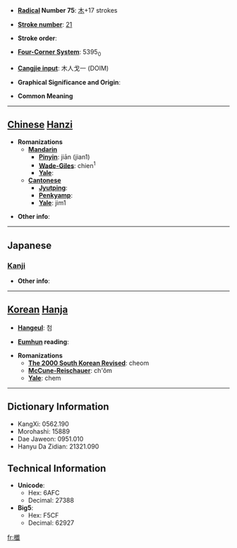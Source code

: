 * '''[[Wiktionary:Chinese radical index| Radical]] Number 75''': [[Wiktionary:Chinese radical index 木|木]]+17 strokes

* '''[[Wiktionary:Chinese total strokes index|Stroke number]]''': [[Wiktionary:Chinese total strokes index 21|21]]

* '''Stroke order''': 

* '''[[Wiktionary:Chinese four corner index|Four-Corner System]]''': 5395<sub>0</sub>

* '''[[Wiktionary:Chinese Cangjie index|Cangjie input]]''': 木人戈一 (DOIM)

* '''Graphical Significance and Origin''': 

* '''Common Meaning'''

----

== [[Chinese]] [[Hanzi]] ==

* '''Romanizations'''
** '''[[Mandarin]]'''
*** '''[[Pinyin]]''': jiān (jian1)
*** '''[[Wade-Giles]]''': chien<sup>1</sup>
*** '''[[Yale]]''': 
** '''[[Cantonese]]'''
*** '''[[Jyutping]]''':
*** '''[[Penkyamp]]''': 
*** '''[[Yale]]''': jim1

* '''Other info''': 

----

==Japanese==
===[[Kanji]]===
{{kanji|on readings=[[せん]] (sen), [[しん]] (shin), [[さん]] (san)
|kun readings=[[くさび]] (kusabi)
}}

* '''Other info''':  

----

== [[Korean]] [[Hanja]] ==

* '''[[Hangeul]]''': 첨

* '''[[Eumhun]] reading''': 

* '''Romanizations'''
** '''[[The 2000 South Korean Revised Romanization|The 2000 South Korean Revised]]''': cheom
** '''[[McCune-Reischauer]]''': ch'ŏm
** '''[[Yale]]''': chem

----

== Dictionary Information ==

* KangXi: 0562.190
* Morohashi: 15889
* Dae Jaweon: 0951.010
* Hanyu Da Zidian: 21321.090

== Technical Information ==

* '''Unicode''':
** Hex: 6AFC
** Decimal: 27388
* '''Big5''':
** Hex: F5CF
** Decimal: 62927

[[fr:櫼]]